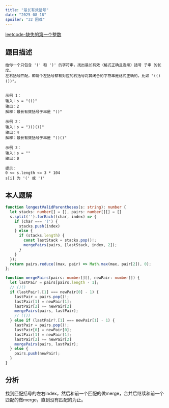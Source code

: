 ```yaml
---
title: "最长有效括号"
date: "2025-08-18"
spoiler: "32 困难"
---
```


[leetcode-缺失的第一个整数](https://leetcode.cn/problems/longest-valid-parentheses/description/)

## 题目描述

```text
给你一个只包含 '(' 和 ')' 的字符串，找出最长有效（格式正确且连续）括号 子串 的长度。
左右括号匹配，即每个左括号都有对应的右括号将其闭合的字符串是格式正确的，比如 "(()())"。

 
示例 1：
输入：s = "(()"
输出：2
解释：最长有效括号子串是 "()"

示例 2：
输入：s = ")()())"
输出：4
解释：最长有效括号子串是 "()()"

示例 3：
输入：s = ""
输出：0

提示：
0 <= s.length <= 3 * 104
s[i] 为 '(' 或 ')'
```

## 本人题解

```TypeScript
function longestValidParentheses(s: string): number {
  let stacks: number[] = [], pairs: number[][] = []
  s.split('').forEach((char, index) => {
    if (char === '(') {
      stacks.push(index)
    } else {
      if (stacks.length) {
        const lastStack = stacks.pop()!;
        mergePairs(pairs, [lastStack, index, 2]);
      }
    }
  });
  return pairs.reduce((max, pair) => Math.max(max, pair[2]), 0);
};

function mergePairs(pairs: number[][], newPair: number[]) {
  let lastPair = pairs[pairs.length - 1];
  // ()() 
  if (lastPair?.[1] === newPair[0] - 1) {
    lastPair = pairs.pop()!;
    lastPair[1] = newPair[1];
    lastPair[2] += newPair[2]
    mergePairs(pairs, lastPair);
    // (())
  } else if (lastPair?.[1] === newPair[1] - 1) {
    lastPair = pairs.pop()!;
    lastPair[0] = newPair[0];
    lastPair[1] = newPair[1];
    lastPair[2] += newPair[2]
    mergePairs(pairs, lastPair);
  } else {
    pairs.push(newPair);
  }
}
```

## 分析

找到匹配括号的左右index，然后和前一个匹配的做merge，合并后继续和前一个匹配的做merge，直到没有匹配的为止。
